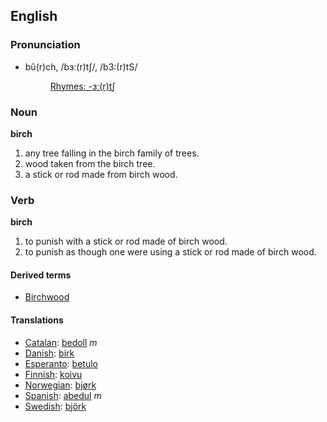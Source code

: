 ==English==
===Pronunciation===
*bû(r)ch, /bɜː(r)tʃ/, /b3:(r)tS/
*:[[Rhymes:English:-ɜː(r)tʃ|Rhymes: -ɜː(r)tʃ]]

===Noun===
'''birch'''
# any tree falling in the birch family of trees.
# wood taken from the birch tree.
# a stick or rod made from birch wood.

===Verb===
'''birch'''
# to punish with a stick or rod made of birch wood.
# to punish as though one were using a stick or rod made of birch wood.

====Derived terms====
*[[Birchwood]]

====Translations====
*[[Catalan]]: [[bedoll]] ''m''
*[[Danish]]: [[birk]]
*[[Esperanto]]: [[betulo]]
*[[Finnish]]: [[koivu]]
*[[Norwegian]]: [[bjørk]]
*[[Spanish]]: [[abedul]] ''m''
*[[Swedish]]: [[björk]]